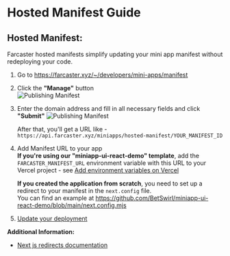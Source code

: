 # Hosted Manifest Guide

## Hosted Manifest:
Farcaster hosted manifests simplify updating your mini app manifest without redeploying your code.

1. Go to https://farcaster.xyz/~/developers/mini-apps/manifest
2. Click the **"Manage"** button   
![Publishing Manifest](../screenshots/manifestManage.png)
3. Enter the domain address and fill in all necessary fields and click **"Submit"**
![Publishing Manifest](../screenshots/createManifest.png)

    After that, you'll get a URL like - `https://api.farcaster.xyz/miniapps/hosted-manifest/YOUR_MANIFEST_ID`

4. Add Manifest URL to your app  
    **If you're using our "miniapp-ui-react-demo" template**, add the `FARCASTER_MANIFEST_URL` environment variable with this URL to your Vercel project - see [Add environment variables on Vercel](../##add-environment-variables-on-vercel)   

    **If you created the application from scratch**, you need to set up a redirect to your manifest in the `next.config` file.      
    You can find an example at https://github.com/BetSwirl/miniapp-ui-react-demo/blob/main/next.config.mjs

5. [Update your deployment](../##redeploy)

**Additional Information:**
- [Next js redirects documentation](https://nextjs.org/docs/app/api-reference/config/next-config-js/redirects) 
